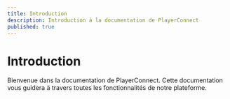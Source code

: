 ```yaml
---
title: Introduction
description: Introduction à la documentation de PlayerConnect
published: true
---
```


# Introduction

Bienvenue dans la documentation de PlayerConnect. Cette documentation vous guidera à travers toutes les fonctionnalités de notre plateforme. 